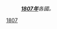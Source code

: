 :'''''[[1807年|1807年]]'''各國。''
{{Year by category
| m = 1
| c = 8
| d = 0
| y = 7
| cat = 各國
| sortkey = Country
| in = 
| parent = 依年份劃分的19世紀各國
}}
{{Commons cat|1807 by country}}

[[Category:1800年代各国|1807]]
